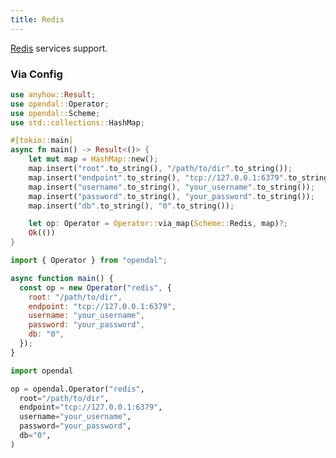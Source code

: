 ```yaml
---
title: Redis
---
```


[Redis](https://redis.io/) services support.


<Docs components={props.components} />

### Via Config



<Tabs>
  <TabItem value="rust" label="Rust" default>

```rust
use anyhow::Result;
use opendal::Operator;
use opendal::Scheme;
use std::collections::HashMap;

#[tokio::main]
async fn main() -> Result<()> {
    let mut map = HashMap::new();
    map.insert("root".to_string(), "/path/to/dir".to_string());
    map.insert("endpoint".to_string(), "tcp://127.0.0.1:6379".to_string());
    map.insert("username".to_string(), "your_username".to_string());
    map.insert("password".to_string(), "your_password".to_string());
    map.insert("db".to_string(), "0".to_string());

    let op: Operator = Operator::via_map(Scheme::Redis, map)?;
    Ok(())
}
```

  </TabItem>
  <TabItem value="node.js" label="Node.js">

```javascript
import { Operator } from "opendal";

async function main() {
  const op = new Operator("redis", {
    root: "/path/to/dir",
    endpoint: "tcp://127.0.0.1:6379",
    username: "your_username",
    password: "your_password",
    db: "0",
  });
}
```

  </TabItem>
  <TabItem value="python" label="Python">

```python
import opendal

op = opendal.Operator("redis",
  root="/path/to/dir",
  endpoint="tcp://127.0.0.1:6379",
  username="your_username",
  password="your_password",
  db="0",
)
```

  </TabItem>
</Tabs>


